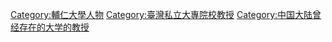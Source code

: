 [[Category:輔仁大學人物|Category:輔仁大學人物]]
[[Category:臺灣私立大專院校教授|Category:臺灣私立大專院校教授]]
[[Category:中国大陆曾经存在的大学的教授|Category:中国大陆曾经存在的大学的教授]]